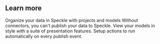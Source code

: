 ## Learn more

<CardGroup cols={2}>
  <Card
    title="Projects & Models"
    icon="folder-open"
    href="/workspaces/projects"
  >
    Organize your data in Speckle with projects and models
  </Card>
  <Card title="Connectors" icon="plug" href="/connectors/">
    Without connectors, you can't publish your data to Speckle.
  </Card>
  <Card title="Presentations" icon="camera" href="/3d-viewer/presentation">
    View your models in style with a suite of presentation features.
  </Card>
  <Card title="Automate" icon="robot" href="/dev/automate/">
    Setup actions to run automatically on every publish event.
  </Card>
</CardGroup>
